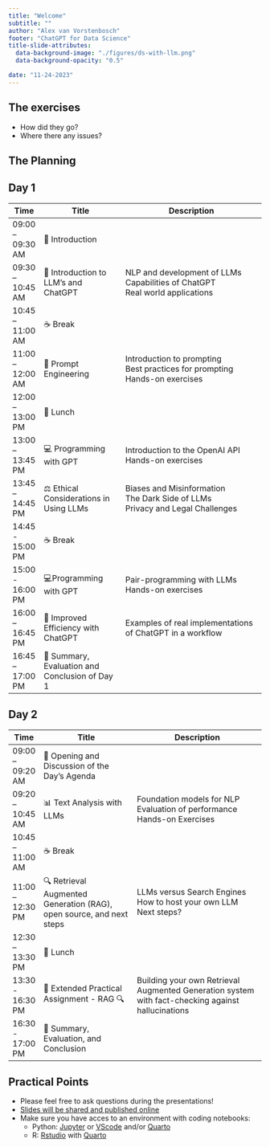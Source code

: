 ```yaml
---
title: "Welcome" 
subtitle: ""
author: "Alex van Vorstenbosch"
footer: "ChatGPT for Data Science"
title-slide-attributes:
  data-background-image: "./figures/ds-with-llm.png"
  data-background-opacity: "0.5"

date: "11-24-2023"
---
```


## The exercises

- How did they go?
- Where there any issues?


## The Planning {.smaller-2}
:::{.panel-tabset}
## Day 1
| Time              | Title                                          | Description                                                                       |
|-------------------|------------------------------------------------|-----------------------------------------------------------------------------------|
| 09:00 – 09:30 AM | 👋 Introduction                                 |                                                                                   |
| 09:30 – 10:45 AM | 🤖 Introduction to LLM's and ChatGPT           | NLP and development of LLMs<br>Capabilities of ChatGPT<br>Real world applications |
| 10:45 – 11:00 AM | ☕ Break                                        |                                                     |
| 11:00 – 12:00 AM | 💬 Prompt Engineering                          | Introduction to prompting<br>Best practices for prompting<br>Hands-on exercises   |
| 12:00 – 13:00 PM | 🥪 Lunch                                        |                                            |
| 13:00 – 13:45 PM | 💻 Programming with GPT                         | Introduction to the OpenAI API<br>Hands-on exercises                              |
| 13:45 – 14:45 PM | ⚖️ Ethical Considerations in Using LLMs        | Biases and Misinformation<br>The Dark Side of LLMs<br>Privacy and Legal Challenges|
| 14:45 - 15:00 PM | ☕ Break                                        |                                                |
| 15:00 - 16:00 PM |  💻Programming with GPT                         | Pair-programming with LLMs<br>Hands-on exercises                                  |
| 16:00 – 16:45 PM  | 🚀 Improved Efficiency with ChatGPT            | Examples of real implementations of ChatGPT in a workflow                         |
| 16:45 – 17:00 PM | 📝 Summary, Evaluation and Conclusion of Day 1 |                                                |


## Day 2
 | Time              | Title                                                               | Description                                                                                   |
|-------------------|---------------------------------------------------------------------|-----------------------------------------------------------------------------------------------|
| 09:00 – 09:20 AM | 🌅 Opening and Discussion of the Day's Agenda                       |                                                                                               |
| 09:20 – 10:45 AM | 📊 Text Analysis with LLMs                                          | Foundation models for NLP<br>Evaluation of performance<br>Hands-on Exercises                  |
| 10:45 – 11:00 AM | ☕ Break                                                             |                                                                         |
| 11:00 – 12:30 PM | 🔍 Retrieval Augmented Generation (RAG), open source, and next steps | LLMs versus Search Engines<br>How to host your own LLM<br>Next steps?                          |
| 12:30 – 13:30 PM | 🥗 Lunch                                                             |                                                                  |
| 13:30 - 16:30 PM | 🚀 Extended Practical Assignment - RAG 🔍                                    |   Building your own Retrieval Augmented Generation system with fact-checking against hallucinations                                                                                    |
| 16:30 - 17:00 PM | 📝 Summary, Evaluation, and Conclusion                               |                                             |

:::

## Practical Points
- Please feel free to ask questions during the presentations!
- [Slides will be shared and published online](https://github.com/avvorstenbosch/MC_LLMs_for_DS)
- Make sure you have acces to an environment with coding notebooks:
    - Python: [Jupyter](https://jupyter.org/) or [VScode](https://code.visualstudio.com/) and/or [Quarto](https://quarto.org/) 
    - R: [Rstudio](https://posit.co/download/rstudio-desktop/) with [Quarto](https://quarto.org/)